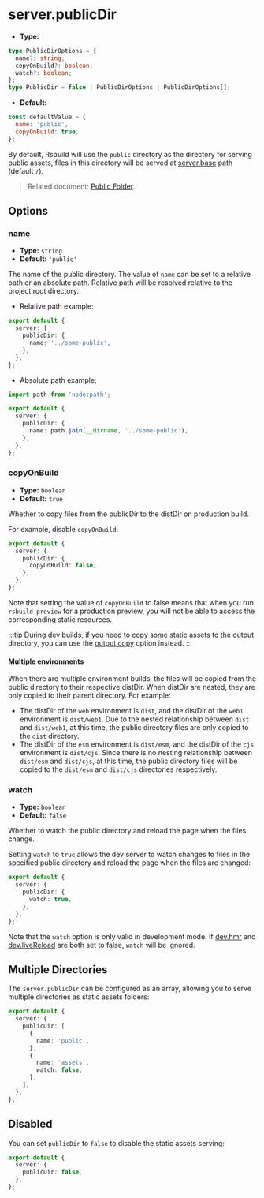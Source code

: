 # server.publicDir

- **Type:**

```ts
type PublicDirOptions = {
  name?: string;
  copyOnBuild?: boolean;
  watch?: boolean;
};
type PublicDir = false | PublicDirOptions | PublicDirOptions[];
```

- **Default:**

```js
const defaultValue = {
  name: 'public',
  copyOnBuild: true,
};
```

By default, Rsbuild will use the `public` directory as the directory for serving public assets, files in this directory will be served at [server.base](/config/server/base) path (default `/`).

> Related document: [Public Folder](/guide/basic/static-assets#public-folder).

## Options

### name

- **Type:** `string`
- **Default:** `'public'`

The name of the public directory. The value of `name` can be set to a relative path or an absolute path. Relative path will be resolved relative to the project root directory.

- Relative path example:

```ts
export default {
  server: {
    publicDir: {
      name: '../some-public',
    },
  },
};
```

- Absolute path example:

```ts
import path from 'node:path';

export default {
  server: {
    publicDir: {
      name: path.join(__dirname, '../some-public'),
    },
  },
};
```

### copyOnBuild

- **Type:** `boolean`
- **Default:** `true`

Whether to copy files from the publicDir to the distDir on production build.

For example, disable `copyOnBuild`:

```ts
export default {
  server: {
    publicDir: {
      copyOnBuild: false,
    },
  },
};
```

Note that setting the value of `copyOnBuild` to false means that when you run `rsbuild preview` for a production preview, you will not be able to access the corresponding static resources.

:::tip
During dev builds, if you need to copy some static assets to the output directory, you can use the [output.copy](/config/output/copy) option instead.
:::

#### Multiple environments

When there are multiple environment builds, the files will be copied from the public directory to their respective distDir. When distDir are nested, they are only copied to their parent directory. For example:

- The distDir of the `web` environment is `dist`, and the distDir of the `web1` environment is `dist/web1`. Due to the nested relationship between `dist` and `dist/web1`, at this time, the public directory files are only copied to the `dist` directory.
- The distDir of the `esm` environment is `dist/esm`, and the distDir of the `cjs` environment is `dist/cjs`. Since there is no nesting relationship between `dist/esm` and `dist/cjs`, at this time, the public directory files will be copied to the `dist/esm` and `dist/cjs` directories respectively.

### watch

- **Type:** `boolean`
- **Default:** `false`

Whether to watch the public directory and reload the page when the files change.

Setting `watch` to `true` allows the dev server to watch changes to files in the specified public directory and reload the page when the files are changed:

```ts
export default {
  server: {
    publicDir: {
      watch: true,
    },
  },
};
```

Note that the `watch` option is only valid in development mode. If [dev.hmr](/config/dev/hmr) and [dev.liveReload](/config/dev/live-reload) are both set to false, `watch` will be ignored.

## Multiple Directories

The `server.publicDir` can be configured as an array, allowing you to serve multiple directories as static assets folders:

```ts
export default {
  server: {
    publicDir: [
      {
        name: 'public',
      },
      {
        name: 'assets',
        watch: false,
      },
    ],
  },
};
```

## Disabled

You can set `publicDir` to `false` to disable the static assets serving:

```ts
export default {
  server: {
    publicDir: false,
  },
};
```
